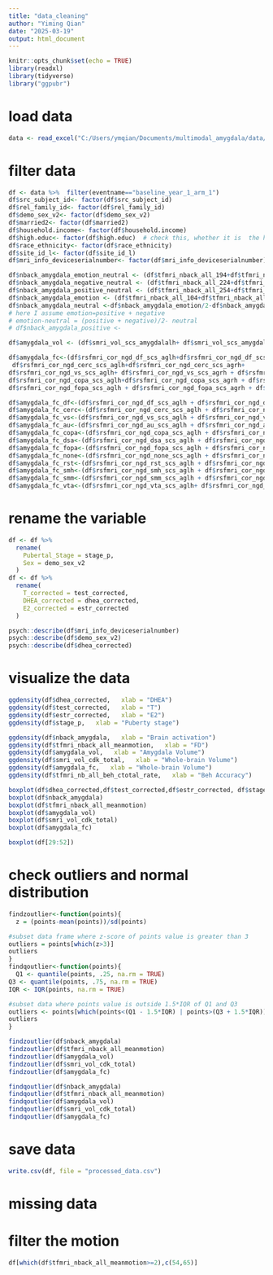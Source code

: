 ```yaml
---
title: "data_cleaning"
author: "Yiming Qian"
date: "2025-03-19"
output: html_document
---
```


```r
knitr::opts_chunk$set(echo = TRUE)
library(readxl)
library(tidyverse)
library("ggpubr")
```

# load data

```r
data <- read_excel("C:/Users/ymqian/Documents/multimodal_amygdala/data/For_Yiming_20250415.xlsx", sheet = 1)
```

# filter data

```r
df <- data %>%  filter(eventname=="baseline_year_1_arm_1") 
df$src_subject_id<- factor(df$src_subject_id)
df$rel_family_id<- factor(df$rel_family_id)
df$demo_sex_v2<- factor(df$demo_sex_v2)
df$married2<- factor(df$married2)
df$household.income<- factor(df$household.income)
df$high.educ<- factor(df$high.educ)  # check this, whether it is  the highest education or the education level of the reporter
df$race_ethnicity<- factor(df$race_ethnicity)
df$site_id_l<- factor(df$site_id_l)
df$mri_info_deviceserialnumber<- factor(df$mri_info_deviceserialnumber)
```

```r
df$nback_amygdala_emotion_neutral <- (df$tfmri_nback_all_194+df$tfmri_nback_all_208)/2
df$nback_amygdala_negative_neutral <- (df$tfmri_nback_all_224+df$tfmri_nback_all_238)/2
df$nback_amygdala_positive_neutral <- (df$tfmri_nback_all_254+df$tfmri_nback_all_268)/2
df$nback_amygdala_emotion <- (df$tfmri_nback_all_104+df$tfmri_nback_all_118)/2
df$nback_amygdala_neutral <-df$nback_amygdala_emotion/2-df$nback_amygdala_emotion_neutral
# here I assume emotion=positive + negative
# emotion-neutral = (positive + negative)/2- neutral
# df$nback_amygdala_positive <-
```

```r
df$amygdala_vol <- (df$smri_vol_scs_amygdalalh+ df$smri_vol_scs_amygdalarh)/2
```

```r
df$amygdala_fc<-(df$rsfmri_cor_ngd_df_scs_aglh+df$rsfmri_cor_ngd_df_scs_agrh + 
 df$rsfmri_cor_ngd_cerc_scs_aglh+df$rsfmri_cor_ngd_cerc_scs_agrh+
df$rsfmri_cor_ngd_vs_scs_aglh+ df$rsfmri_cor_ngd_vs_scs_agrh + df$rsfmri_cor_ngd_au_scs_aglh+df$rsfmri_cor_ngd_au_scs_agrh +
df$rsfmri_cor_ngd_copa_scs_aglh+df$rsfmri_cor_ngd_copa_scs_agrh + df$rsfmri_cor_ngd_dsa_scs_aglh + df$rsfmri_cor_ngd_dsa_scs_agrh+
df$rsfmri_cor_ngd_fopa_scs_aglh + df$rsfmri_cor_ngd_fopa_scs_agrh + df$rsfmri_cor_ngd_none_scs_aglh + df$rsfmri_cor_ngd_none_scs_agrh + df$rsfmri_cor_ngd_rst_scs_aglh + df$rsfmri_cor_ngd_rst_scs_agrh + df$rsfmri_cor_ngd_smh_scs_aglh + df$rsfmri_cor_ngd_smh_scs_agrh + df$rsfmri_cor_ngd_smm_scs_aglh + df$rsfmri_cor_ngd_smm_scs_agrh + df$rsfmri_cor_ngd_vta_scs_aglh+ df$rsfmri_cor_ngd_vta_scs_agrh)/24

df$amygdala_fc_df<-(df$rsfmri_cor_ngd_df_scs_aglh + df$rsfmri_cor_ngd_df_scs_agrh)/2 
df$amygdala_fc_cerc<-(df$rsfmri_cor_ngd_cerc_scs_aglh + df$rsfmri_cor_ngd_cerc_scs_agrh)/2
df$amygdala_fc_vs<-(df$rsfmri_cor_ngd_vs_scs_aglh + df$rsfmri_cor_ngd_vs_scs_agrh)/2
df$amygdala_fc_au<-(df$rsfmri_cor_ngd_au_scs_aglh + df$rsfmri_cor_ngd_au_scs_agrh)/2
df$amygdala_fc_copa<-(df$rsfmri_cor_ngd_copa_scs_aglh + df$rsfmri_cor_ngd_copa_scs_agrh)/2
df$amygdala_fc_dsa<-(df$rsfmri_cor_ngd_dsa_scs_aglh + df$rsfmri_cor_ngd_dsa_scs_agrh)/2
df$amygdala_fc_fopa<-(df$rsfmri_cor_ngd_fopa_scs_aglh + df$rsfmri_cor_ngd_fopa_scs_agrh)/2
df$amygdala_fc_none<-(df$rsfmri_cor_ngd_none_scs_aglh + df$rsfmri_cor_ngd_none_scs_agrh)/2
df$amygdala_fc_rst<-(df$rsfmri_cor_ngd_rst_scs_aglh + df$rsfmri_cor_ngd_rst_scs_agrh)/2
df$amygdala_fc_smh<-(df$rsfmri_cor_ngd_smh_scs_aglh + df$rsfmri_cor_ngd_smh_scs_agrh)/2
df$amygdala_fc_smm<-(df$rsfmri_cor_ngd_smm_scs_aglh + df$rsfmri_cor_ngd_smm_scs_agrh)/2
df$amygdala_fc_vta<-(df$rsfmri_cor_ngd_vta_scs_aglh+ df$rsfmri_cor_ngd_vta_scs_agrh)/2
```

# rename the variable
```r
df <- df %>% 
  rename(
    Pubertal_Stage = stage_p,
    Sex = demo_sex_v2
  )
df <- df %>% 
  rename(
    T_corrected = test_corrected,
    DHEA_corrected = dhea_corrected,
    E2_corrected = estr_corrected
  )
```



```r
psych::describe(df$mri_info_deviceserialnumber)
psych::describe(df$demo_sex_v2)
psych::describe(df$dhea_corrected)
```

# visualize the data
```r
ggdensity(df$dhea_corrected,   xlab = "DHEA")
ggdensity(df$test_corrected,   xlab = "T")
ggdensity(df$estr_corrected,   xlab = "E2")
ggdensity(df$stage_p,   xlab = "Puberty stage")
```

```r
ggdensity(df$nback_amygdala,   xlab = "Brain activation")
ggdensity(df$tfmri_nback_all_meanmotion,   xlab = "FD")
ggdensity(df$amygdala_vol,   xlab = "Amygdala Volume")
ggdensity(df$smri_vol_cdk_total,   xlab = "Whole-brain Volume")
ggdensity(df$amygdala_fc,   xlab = "Whole-brain Volume")
ggdensity(df$tfmri_nb_all_beh_ctotal_rate,   xlab = "Beh Accuracy")
```

```r
boxplot(df$dhea_corrected,df$test_corrected,df$estr_corrected, df$stage_p)
boxplot(df$nback_amygdala)
boxplot(df$tfmri_nback_all_meanmotion) 
boxplot(df$amygdala_vol)
boxplot(df$smri_vol_cdk_total)
boxplot(df$amygdala_fc)
```

```r
boxplot(df[29:52])
```


# check outliers and normal distribution
```r
findzoutlier<-function(points){
  z = (points-mean(points))/sd(points)

#subset data frame where z-score of points value is greater than 3
outliers = points[which(z>3)]
outliers
}
findqoutlier<-function(points){
  Q1 <- quantile(points, .25, na.rm = TRUE)
Q3 <- quantile(points, .75, na.rm = TRUE)
IQR <- IQR(points, na.rm = TRUE)

#subset data where points value is outside 1.5*IQR of Q1 and Q3
outliers <- points[which(points<(Q1 - 1.5*IQR) | points>(Q3 + 1.5*IQR))]
outliers
}
```

```r
findzoutlier(df$nback_amygdala)
findzoutlier(df$tfmri_nback_all_meanmotion) 
findzoutlier(df$amygdala_vol)
findzoutlier(df$smri_vol_cdk_total)
findzoutlier(df$amygdala_fc)
```

```r
findqoutlier(df$nback_amygdala)
findqoutlier(df$tfmri_nback_all_meanmotion) 
findqoutlier(df$amygdala_vol)
findqoutlier(df$smri_vol_cdk_total)
findqoutlier(df$amygdala_fc)
```
# save data
```r
write.csv(df, file = "processed_data.csv")
```


# missing data

# filter the motion
```r
df[which(df$tfmri_nback_all_meanmotion>=2),c(54,65)]
```

